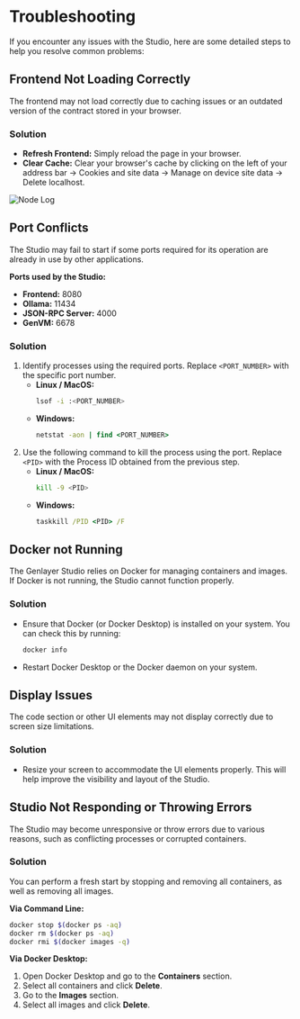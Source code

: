 # Troubleshooting

If you encounter any issues with the Studio, here are some detailed steps to help you resolve common problems:

## Frontend Not Loading Correctly
The frontend may not load correctly due to caching issues or an outdated version of the contract stored in your browser.

### Solution
- **Refresh Frontend:** Simply reload the page in your browser.
- **Clear Cache:** Clear your browser's cache by clicking on the left of your address bar -> Cookies and site data -> Manage on device site data -> Delete localhost.

 
<Image src="/troubleshoot.png" alt="Node Log" width={700} height={700} />

## Port Conflicts
The Studio may fail to start if some ports required for its operation are already in use by other applications.

**Ports used by the Studio:**
- **Frontend:** 8080
- **Ollama:** 11434
- **JSON-RPC Server:** 4000
- **GenVM:** 6678 

### Solution
1. Identify processes using the required ports. Replace `<PORT_NUMBER>` with the specific port number.
   - **Linux / MacOS:**
     ```bash copy
     lsof -i :<PORT_NUMBER>
     ```
   - **Windows:**
     ```cmd copy
     netstat -aon | find <PORT_NUMBER>
     ```
2. Use the following command to kill the process using the port. Replace `<PID>` with the Process ID obtained from the previous step.
   - **Linux / MacOS:**
     ```bash copy
     kill -9 <PID>
     ```
   - **Windows:**
     ```cmd copy
     taskkill /PID <PID> /F
     ```

## Docker not Running
The Genlayer Studio relies on Docker for managing containers and images. If Docker is not running, the Studio cannot function properly.

### Solution
- Ensure that Docker (or Docker Desktop) is installed on your system. You can check this by running:
  
  ```bash copy
  docker info
  ```
- Restart Docker Desktop or the Docker daemon on your system.

## Display Issues
The code section or other UI elements may not display correctly due to screen size limitations.

### Solution
- Resize your screen to accommodate the UI elements properly. This will help improve the visibility and layout of the Studio.

## Studio Not Responding or Throwing Errors
The Studio may become unresponsive or throw errors due to various reasons, such as conflicting processes or corrupted containers.

### Solution
You can perform a fresh start by stopping and removing all containers, as well as removing all images. 

**Via Command Line:**
```bash
docker stop $(docker ps -aq)
docker rm $(docker ps -aq)
docker rmi $(docker images -q)
```

**Via Docker Desktop:**
1. Open Docker Desktop and go to the **Containers** section.
3. Select all containers and click **Delete**.
4. Go to the **Images** section.
5. Select all images and click **Delete**.
